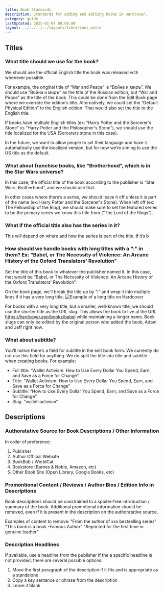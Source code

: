 ```yaml
---
title: Book Standards
description: Standards for adding and editing books in Hardcover.
category: guide
lastUpdated: 2025-01-07 08:00:00
layout: ../../../../layouts/librarians.astro
---
```



## Titles
### What title should we use for the book?
We should use the official English title the book was released with whenever possible.

For example, the original title of “War and Peace” is “Война и миръ”. We should use “Война и миръ” as the title of the Russian edition, but “War and Peace” as the title of the book. This could be done from the Edit Book page where we override the edition’s title. Alternatively, we could set the “Default Physical Edition” to the English edition. That would also set the title to the English title.

If books have multiple English titles (ex: “Harry Potter and the Sorcerer's Stone” vs “Harry Potter and the Philosopher's Stone”), we should use the title localized for the USA (Sorcerers stone in this case).

In the future, we want to allow people to set their language and have it automatically use the localized version, but for now we’re aiming to use the US title as the default.

### What about franchise books, like “Brotherhood”, which is in the Star Wars universe?
In this case, the official title of the book according to the publisher is “Star Wars: Brotherhood”, and we should use that.

In other cases where there’s a series, we should leave it off unless it is part of the name (ex: Harry Potter and the Sorcerer's Stone). When left off (ex: The Fellowship of the Ring), we should make sure to set the featured series to be the primary series we know this title from (“The Lord of the Rings”).

### What if the official title also has the series in it?
This will depend on where and how the series is part of the title. If it’s b

### How should we handle books with long titles with a “:” in them? Ex: “Babel, or The Necessity of Violence: An Arcane History of the Oxford Translators' Revolution”
Set the title of this book to whatever the publisher named it. In this case, that would be “Babel, or The Necessity of Violence: An Arcane History of the Oxford Translators' Revolution”.

On the book page, we’ll break the title up by “:” and wrap it into multiple lines if it has a very long title.
<img src="/images/librarians/long-title-example.png" alt="Example of a long title on Hardcover" />

For books with a very long title, but a smaller, well-known title, we should use the shorter title as the URL slug. This allows the book to live at the URL https://hardcover.app/books/babel while maintaining a longer name. Book slugs can only be edited by the original person who added the book, Adam and Jeff right now.

### What about subtitle?
You’ll notice there’s a field for subtitle in the edit book form. We currently do not use this field for anything. We do split the title into title and subtitle when creating books. For example:

- Full title: “Wallet Activism: How to Use Every Dollar You Spend, Earn, and Save as a Force for Change”.
- Title: “Wallet Activism: How to Use Every Dollar You Spend, Earn, and Save as a Force for Change”
- Subtitle: “How to Use Every Dollar You Spend, Earn, and Save as a Force for Change”
- Slug: “wallet-activism”

## Descriptions
### Authoratative Source for Book Descriptions / Other Information
In order of preference:

1. Publisher
2. Author Official Website
3. BookBub / WorldCat
4. Bookstore (Barnes & Noble, Amazon, etc)
5. Other Book Site (Open Library, Google Books, etc)

### Promontional Content / Reviews / Author Bios / Edition Info in Descriptions
Book descriptions should be constrained to a spoiler-free introduction / summary of the book. Additional promotional information should be removed, even if it is present in the description on the authoratative source.

Examples of content to remove:
    "From the author of xxx bestselling series"
    "This book is a book -Famous Author"
    "Reprinted for the first time in genuine leather"

### Description Headlines
If available, use a headline from the publisher
If the a specific headline is not provided, there are several possible options:

1. Move the first paragraph of the description if it fits and is appropriate as a standalone
2. Copy a key sentance or phrase from the description
3. Leave it blank
